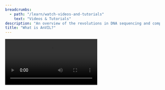 ```yaml
---
breadcrumbs:
  - path: "/learn/watch-videos-and-tutorials"
    text: "Videos & Tutorials"
description: "An overview of the revolutions in DNA sequencing and computational genomics that are pushing researchers to compute in the cloud and an introduction to the main components of AnVIL."
title: "What is AnVIL?"
---
```


<Video src="https://www.youtube.com/embed/PoNDxLoAf4k" />

## Objectives

- Highlight the revolutions in DNA sequencing and computational genomics that are pushing researchers to compute where the data resides.
- Introduce the main components of AnVIL.
- Understand the roadmap for data, infrastructure, and events.

## Slides

The slides for this tutorial are located [here](https://docs.google.com/presentation/d/16vkgy8lp0M1liE0s8FdsjGXMWQu5_t6-0xOMFsF__Ro).
